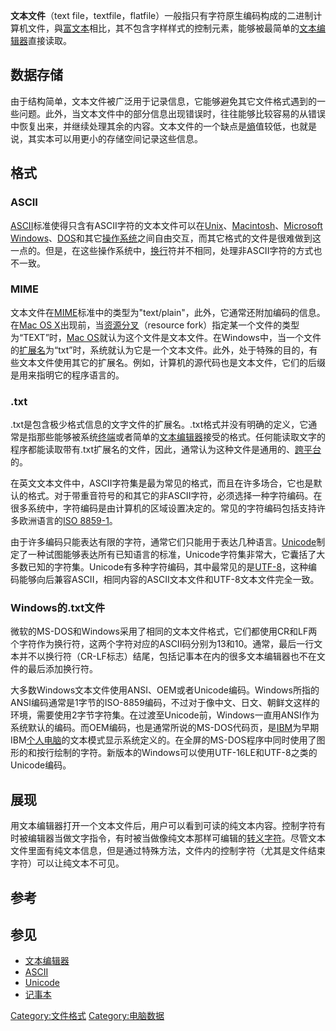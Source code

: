 {{short description|Computer file containing plain text}}
{{unreferenced|time=2014-12-26T02:19:59+00:00}}
{{NoteTA
|G1 = IT
}}
{{Infobox file format
| name = 文本文件
| icon = Text-txt.svg
| iconcaption = 
| icon_size = 
| screenshot = 
| screenshot_size = 
| caption = 
|_noextcode = 
| extension = .txt
|_nomimecode = 
| mime = text/plain
| type code = TEXT
| uniform_type = public.plain-text
| conforms_to = public.text
| magic = 
| developer = 
| released =                <!-- {{start date and age|YYYY|mm|dd|df=yes/no}} -->
| latest_release_version = 
| latest_release_date =     <!-- {{start date and age|YYYY|mm|dd|df=yes/no}} -->
| genre = [[文件档案格式|文件档案格式]]、[[视频文件格式|视频文件格式]]
| container_for = 
| contained_by = 
| extended_from = 
| extended_to = 
| standard =                <!-- or: | standards = -->
| free = 
| url = 
}}

'''文本文件'''（text file，textfile，flatfile）一般指只有字符原生编码构成的二进制计算机文件，與[[富文本|富文本]]相比，其不包含字样样式的控制元素，能够被最简单的[[文本编辑器|文本编辑器]]直接读取。

== 数据存储 ==
由于结构简单，文本文件被广泛用于记录信息，它能够避免其它文件格式遇到的一些问题。此外，当文本文件中的部分信息出现错误时，往往能够比较容易的从错误中恢复出来，并继续处理其余的内容。文本文件的一个缺点是[[熵_(信息论)|熵]]值较低，也就是说，其实本可以用更小的存储空间记录这些信息。

== 格式 ==
=== ASCII ===
[[ASCII|ASCII]]标准使得只含有ASCII字符的文本文件可以在[[Unix|Unix]]、[[Macintosh|Macintosh]]、[[Microsoft_Windows|Microsoft Windows]]、[[DOS|DOS]]和其它[[操作系统|操作系统]]之间自由交互，而其它格式的文件是很难做到这一点的。但是，在这些操作系统中，[[换行|换行]]符并不相同，处理非ASCII字符的方式也不一致。

=== MIME ===
文本文件在[[MIME|MIME]]标准中的类型为"text/plain"，此外，它通常还附加编码的信息。在[[Mac_OS_X|Mac OS X]]出现前，当[[资源分叉|资源分叉]]（resource fork）指定某一个文件的类型为“TEXT”时，[[Mac_OS|Mac OS]]就认为这个文件是文本文件。在Windows中，当一个文件的[[文件扩展名|扩展名]]为“txt”时，系统就认为它是一个文本文件。此外，处于特殊的目的，有些文本文件使用其它的扩展名。例如，计算机的源代码也是文本文件，它们的后缀是用来指明它的程序语言的。

=== .txt ===
.txt是包含极少格式信息的文字文件的扩展名。.txt格式并没有明确的定义，它通常是指那些能够被系统[[终端|终端]]或者简单的[[文本编辑器|文本编辑器]]接受的格式。任何能读取文字的程序都能读取带有.txt扩展名的文件，因此，通常认为这种文件是通用的、[[跨平台|跨平台]]的。

在英文文本文件中，ASCII字符集是最为常见的格式，而且在许多场合，它也是默认的格式。对于带重音符号的和其它的非ASCII字符，必须选择一种字符编码。在很多系统中，字符编码是由计算机的区域设置决定的。常见的字符编码包括支持许多欧洲语言的[[ISO_8859-1|ISO 8859-1]]。

由于许多编码只能表达有限的字符，通常它们只能用于表达几种语言。[[Unicode|Unicode]]制定了一种试图能够表达所有已知语言的标准，Unicode字符集非常大，它囊括了大多数已知的字符集。Unicode有多种字符编码，其中最常见的是[[UTF-8|UTF-8]]，这种编码能够向后兼容ASCII，相同内容的ASCII文本文件和UTF-8文本文件完全一致。

=== Windows的.txt文件 ===
微软的MS-DOS和Windows采用了相同的文本文件格式，它们都使用CR和LF两个字符作为换行符，这两个字符对应的ASCII码分别为13和10。通常，最后一行文本并不以换行符（CR-LF标志）结尾，包括记事本在内的很多文本编辑器也不在文件的最后添加换行符。

大多数Windows文本文件使用ANSI、OEM或者Unicode编码。Windows所指的ANSI编码通常是1字节的ISO-8859编码，不过对于像中文、日文、朝鲜文这样的环境，需要使用2字节字符集。在过渡至Unicode前，Windows一直用ANSI作为系统默认的编码。而OEM编码，也是通常所说的MS-DOS代码页，是[[IBM|IBM]]为早期IBM[[个人电脑|个人电脑]]的文本模式显示系统定义的。在全屏的MS-DOS程序中同时使用了图形的和按行绘制的字符。新版本的Windows可以使用UTF-16LE和UTF-8之类的Unicode编码。

== 展现 ==
用文本编辑器打开一个文本文件后，用户可以看到可读的纯文本内容。控制字符有时被编辑器当做文字指令，有时被当做像纯文本那样可编辑的[[转义字符|转义字符]]。尽管文本文件里面有纯文本信息，但是通过特殊方法，文件内的控制字符（尤其是文件结束字符）可以让纯文本不可见。

== 参考 ==
{{reflist}}

== 参见 ==
*[[文本编辑器|文本编辑器]]
*[[ASCII|ASCII]]
*[[Unicode|Unicode]]
*[[记事本|记事本]]

[[Category:文件格式|Category:文件格式]]
[[Category:电脑数据|Category:电脑数据]]
